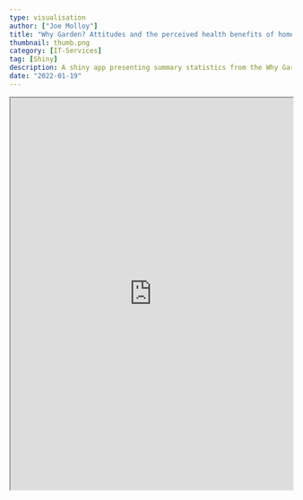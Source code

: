 ```yaml
---
type: visualisation
author: ["Joe Molloy"]
title: "Why Garden? Attitudes and the perceived health benefits of home gardening"
thumbnail: thumb.png
category: [IT-Services]
tag: [Shiny]
description: A shiny app presenting summary statistics from the Why Garden?... paper by (Chalmin-Pui et al. 2021)
date: "2022-01-19"
---
```


<iframe width="100%" height="700px" src="https://jlmrds.shinyapps.io/whygarden_shiny_app/"/>

<VisPagination mdx = {props.mdx}> 
  <EmbedCode url = "https://jlmrds.shinyapps.io/whygarden_shiny_app/" type = "iframe" height = "700px" />
</VisPagination>

<VisDetail mdx = {props.mdx}/>

  {
    title: "Source",
    content: ''
  },
  {
    title: "Detail",
    content: ''
  },
  {
    title: "Code",
    content: This visualisation was created using R and the Shiny package.
  },
  {
    title: "Attribution",
    content: ''
  },
  {
    title: "License",
    content: `This is covered by a Creative Commons license (<a href="https://creativecommons.org/licenses/by-sa/4.0/">CC BY-SA 4.0</a>).`
  }
]


<VisDiv>
	<Tab data = {dataArray} />
</VisDiv>




